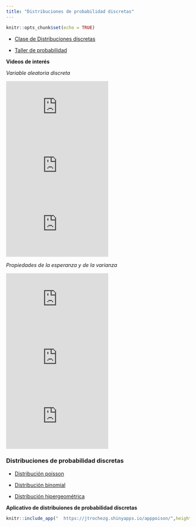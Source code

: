 ```yaml
---
title: "Distribuciones de probabilidad discretas"
---
```


```r
knitr::opts_chunk$set(echo = TRUE)
```

- [Clase de Distribuciones discretas](https://github.com/estadisticaITM/estadisticaITM.github.io/blob/master/ITM_discretas.pptx)

- <a href="taller-distri.html" target="_blank"> Taller de probabilidad</a>

**Videos de interés**

*Variable aleatoria discreta*

<iframe width="280" height="160" src="https://www.youtube.com/embed/MMNVst-cEOM" title="YouTube video player" frameborder="0" allow="accelerometer; autoplay; clipboard-write; encrypted-media; gyroscope; picture-in-picture" allowfullscreen></iframe>

<iframe width="280" height="160" src="https://www.youtube.com/embed/cfNqJcNU7aI" frameborder="0" allow="accelerometer; autoplay; encrypted-media; gyroscope; picture-in-picture" allowfullscreen></iframe>


<iframe width="280" height="160" src="https://www.youtube.com/embed/ip-y-YW5Kg8" frameborder="0" allow="accelerometer; autoplay; encrypted-media; gyroscope; picture-in-picture" allowfullscreen></iframe>

*Propiedades de la esperanza y de la varianza*


<iframe width="280" height="160" src="https://www.youtube.com/embed/0kowS0mEOcU" frameborder="0" allow="accelerometer; autoplay; encrypted-media; gyroscope; picture-in-picture" allowfullscreen></iframe>

<iframe width="280" height="160" src="https://www.youtube.com/embed/YiHzJgg0OB8" frameborder="0" allow="accelerometer; autoplay; encrypted-media; gyroscope; picture-in-picture" allowfullscreen></iframe>

<iframe width="280" height="160" src="https://www.youtube.com/embed/I6Gcr5BUJt4" frameborder="0" allow="accelerometer; autoplay; encrypted-media; gyroscope; picture-in-picture" allowfullscreen></iframe>

### Distribuciones de probabilidad discretas 


- <a href="poisson.html" target="_blank"> Distribución poisson </a>


- <a href="binom.html" target="_blank"> Distribución binomial </a>


- <a href="hiper.html" target="_blank"> Distribución hipergeométrica </a>



**Aplicativo de distribuiones de probabilidad discretas**

```r

knitr::include_app("  https://jtrochezg.shinyapps.io/apppoison/",height = "1000px")

```

